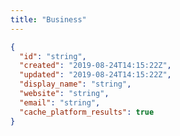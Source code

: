 ```yaml
---
title: "Business"
---
```


<ParamField path="id" type="string">
</ParamField>
<ParamField path="created" type="string<date-time>">
</ParamField>
<ParamField path="updated" type="string<date-time>">
</ParamField>
<ParamField path="display_name" type="string" required>
</ParamField>
<ParamField path="website" type="string">
</ParamField>
<ParamField path="email" type="string">
</ParamField>
<ParamField path="cache_platform_results" type="boolean">
</ParamField>

```json Example
{
  "id": "string",
  "created": "2019-08-24T14:15:22Z",
  "updated": "2019-08-24T14:15:22Z",
  "display_name": "string",
  "website": "string",
  "email": "string",
  "cache_platform_results": true
}
```